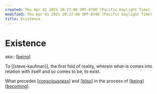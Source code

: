 ```yaml
---
created: Thu Apr 01 2021 20:27:08 GMT-0700 (Pacific Daylight Time)
modified: Thu Apr 01 2021 20:27:08 GMT-0700 (Pacific Daylight Time)
title: Existence
---
```


# Existence

aka:: [[being]]

To [[steve-kaufman]], the first fold of reality, wherein what-is comes into relation with itself and so comes to be, to exist.

What precedes [[consciousness]] and [[bliss]] in the process of [[being]] [[becoming]].

[//begin]: # 'Autogenerated link references for markdown compatibility'
[being]: being 'being'
[consciousness]: consciousness 'Consciousness'
[bliss]: bliss 'Bliss'
[being]: being 'being'
[becoming]: becoming 'Becoming'
[//end]: # 'Autogenerated link references'

